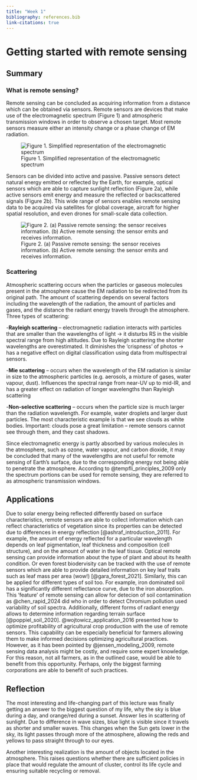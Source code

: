 ```yaml
---
title: "Week 1"
bibliography: references.bib
link-citations: true
---
```


# **Getting started with remote sensing** {.unnumbered}

## Summary

### What is remote sensing?

Remote sensing can be concluded as acquiring information from a distance which can be obtained via sensors. Remote sensors are devices that make use of the electromagnetic spectrum (Figure 1) and atmospheric transmission windows in order to observe a chosen target. Most remote sensors measure either an intensity change or a phase change of EM radiation.

![Figure 1. Simplified representation of the electromagnetic spectrum](images/color.jpg)

Sensors can be divided into active and passive. Passive sensors detect natural energy emitted or reflected by the Earth, for example, optical sensors which are able to capture sunlight reflection (Figure 2a), while active sensors emit energy and measure the reflected or backscattered signals (Figure 2b). This wide range of sensors enables remote sensing data to be acquired via satellites for global coverage, aircraft for higher spatial resolution, and even drones for small-scale data collection.

![Figure 2. (a) Passive remote sensing: the sensor receives information. (b) Active remote sensing: the sensor emits and receives information.](images/active.jpg)

### Scattering

Atmospheric scattering occurs when the particles or gaseous molecules present in the atmosphere cause the EM radiation to be redirected from its original path. The amount of scattering depends on several factors including the wavelength of the radiation, the amount of particles and gases, and the distance the radiant energy travels through the atmosphere. Three types of scattering:

\-**Rayleigh scattering** -- electromagnetic radiation interacts with particles that are smaller than the wavelengths of light -\> it disturbs RS in the visible spectral range from high altitudes. Due to Rayleigh scattering the shorter wavelengths are overestimated. It diminishes the 'crispness' of photos -\> has a negative effect on digital classification using data from multispectral sensors.

\-**Mie scattering** -- occurs when the wavelength of the EM radiation is similar in size to the atmospheric particles (e.g. aerosols, a mixture of gases, water vapour, dust). Influences the spectral range from near-UV up to mid-IR, and has a greater effect on radiation of longer wavelengths than Rayleigh scattering

\-**Non-selective scattering** -- occurs when the particle size is much larger than the radiation wavelength. For example, water droplets and larger dust particles. The most characteristic example is that we see clouds as white bodies. Important: clouds pose a great limitation -- remote sensors cannot see through them, and they cast shadows.

Since electromagnetic energy is partly absorbed by various molecules in the atmosphere, such as ozone, water vapour, and carbon dioxide, it may be concluded that many of the wavelengths are not useful for remote sensing of Earth's surface, due to the corresponding energy not being able to penetrate the atmosphere. According to @tempfli_principles_2009 only the spectrum portions can be used for remote sensing, they are referred to as atmospheric transmission windows.

## Applications

Due to solar energy being reflected differently based on surface characteristics, remote sensors are able to collect information which can reflect characteristics of vegetation since its properties can be detected due to differences in energy reflection [@ashraf_introduction_2011]. For example, the amount of energy reflected for a particular wavelength depends on leaf pigmentation, leaf thickness and composition (cell structure), and on the amount of water in the leaf tissue. Optical remote sensing can provide information about the type of plant and about its health condition. Or even forest biodervisity can be tracked with the use of remote sensors which are able to provide detailed information on key leaf traits such as leaf mass per area (wow!) [@gara_forest_2021]. Similarly, this can be applied for different types of soil too. For example, iron dominated soil has a significantly different reflectance curve, due to the iron absorption. This 'feature' of remote sensing can allow for detecion of soil contamination as @chen_rapid_2024 did who in order to detect Chromium pollution used variability of soil spectra. Additionally, different forms of radiant energy allows to determine information regarding terrain surface [@poppiel_soil_2020]. @wojtowicz_application_2016 presented how to optimize profitability of agricultural crop production with the use of remote sensors. This capability can be especially beneficial for farmers allowing them to make informed decisions optimizing agricultural practices. However, as it has been pointed by @jensen_modeling_2009, remote sensing data analysis might be costly, and require some expert knowledge. For this reason, not all farmers, as in the outlined case, would be able to benefit from this opportunity. Perhaps, only the biggest farming corporations are able to benefit of such practices.

## Reflection

The most interesting and life-changing part of this lecture was finally getting an answer to the biggest question of my life, why    the sky is blue during a day, and orange/red during a sunset. Answer lies in scattering of sunlight. Due to difference in wave sizes, blue light is visible since it travels as shorter and smaller waves. This changes when the Sun gets lower in the sky, its light passes through more of the atmosphere, allowing the reds and yellows to pass straight through to our eyes.

Another interesting realization is the amount of objects located in the atmosphere. This raises questions whether there are sufficient policies in place that would regulate the amount of cluster, control its life cycle and ensuring suitable recycling or removal.

